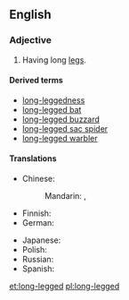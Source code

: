 ==English==

===Adjective===
{{en-adj|head=[[long]]-[[legged]]}}

# Having long [[leg]]s.

====Derived terms====
* [[long-leggedness]]
* [[long-legged bat]]
* [[long-legged buzzard]]
* [[long-legged sac spider]]
* [[long-legged warbler]]

====Translations====
{{trans-top|having long legs}}
* Chinese:
*: Mandarin: {{t|cmn|長腿|alt=長腿的|sc=Hani}}, {{t|cmn|长腿|tr=cháng tuǐ de|alt=长腿的|sc=Hani}}
* Finnish: {{t|fi|pitkäjalkainen}}
* German: {{t|de|langbeinig}}
{{trans-mid}}
* Japanese: {{t|ja|足の長い|tr=あしのながい, ashi no nagai|sc=Jpan}}
* Polish: {{t+|pl|długonogi}}
* Russian: {{t+|ru|длинноногий|tr=dlinnonógij|sc=Cyrl}}
* Spanish: {{t+|es|zancudo}}
{{trans-bottom}}

[[et:long-legged]]
[[pl:long-legged]]